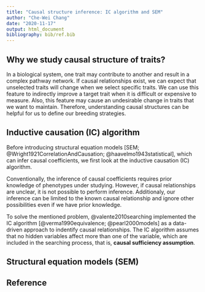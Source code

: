 ```yaml
---
title: "Causal structure inference: IC algorithm and SEM"
author: "Che-Wei Chang"
date: "2020-11-17"
output: html_document
bibliography: bib/ref.bib
---
```

## Why we study causal structure of traits?
In a biological system, one trait may contribute to another and result in a complex pathway network. If causal relationships exist, we can expect that unselected traits will change when we select specific traits. We can use this feature to indirectly improve a target trait when it is difficult or expensive to measure. Also, this feature may cause an undesirable change in traits that we want to maintain. Therefore, understanding causal structures can be helpful for us to define our breeding strategies.  

## Inductive causation (IC) algorithm
Before introducing structural equation models [SEM; @Wright1921CorrelationAndCausation; @haavelmo1943statistical], which can infer causal coefficients, we first look at the inductive causation (IC) algorithm.  
  
Conventionally, the inference of causal coefficients requires prior knowledge of phenotypes under studying. However, if causal relationships are unclear, it is not possible to perform inference. Additionaly, our inference can be limited to the known causal relationship and ignore other possibilities even if we have prior knowledge.   
  
To solve the mentioned problem, @valente2010searching implemented the IC algorithm [@verma1990equivalence; @pearl2000models] as a data-driven approach to indentify causal relationships.
The IC algorithm assumes that no hidden variables affect more than one of the variable, which are included in the searching process, that is, **causal sufficiency assumption**.


## Structural equation models (SEM)








## Reference